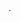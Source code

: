 <article id="6875586" title=Talk:Webster, Iowa>
	<talkpage id="6875586" title="Talk:Webster, Iowa">
{{WPCities|class=start|importance=low}}
{{Project Iowa|communities=yes}}


.
	</talkpage>
</article>